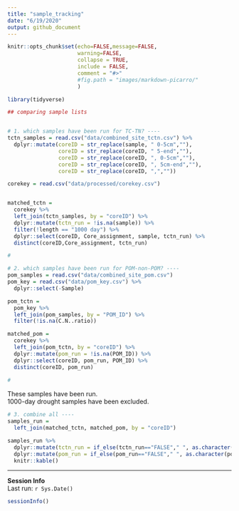 ```yaml
---
title: "sample_tracking"
date: "6/19/2020"
output: github_document
---
```


```r
knitr::opts_chunk$set(echo=FALSE,message=FALSE,
                      warning=FALSE,
                      collapse = TRUE,
                      include = FALSE,
                      comment = "#>" 
                      #fig.path = "images/markdown-picarro/"
                      )

library(tidyverse)

```


```r
## comparing sample lists


# 1. which samples have been run for TC-TN? ----
tctn_samples = read.csv("data/combined_site_tctn.csv") %>% 
  dplyr::mutate(coreID = str_replace(sample, " 0-5cm",""),
                coreID = str_replace(coreID, " 5-end",""),
                coreID = str_replace(coreID, ", 0-5cm",""),
                coreID = str_replace(coreID, ", 5cm-end",""),
                coreID = str_replace(coreID, ",","")) 

corekey = read.csv("data/processed/corekey.csv")


matched_tctn = 
  corekey %>% 
  left_join(tctn_samples, by = "coreID") %>% 
  dplyr::mutate(tctn_run = !is.na(sample)) %>% 
  filter(!length == "1000 day") %>% 
  dplyr::select(coreID, Core_assignment, sample, tctn_run) %>% 
  distinct(coreID,Core_assignment, tctn_run)

#


```

```r
# 2. which samples have been run for POM-non-POM? ----
pom_samples = read.csv("data/combined_site_pom.csv")
pom_key = read.csv("data/pom_key.csv") %>% 
  dplyr::select(-Sample)

pom_tctn = 
  pom_key %>% 
  left_join(pom_samples, by = "POM_ID") %>% 
  filter(!is.na(C.N..ratio))

matched_pom = 
  corekey %>% 
  left_join(pom_tctn, by = "coreID") %>% 
  dplyr::mutate(pom_run = !is.na(POM_ID)) %>% 
  dplyr::select(coreID, pom_run, POM_ID) %>% 
  distinct(coreID, pom_run)
  
#

```

These samples have been run.  
1000-day drought samples have been excluded.  

```r
# 3. combine all ----
samples_run = 
  left_join(matched_tctn, matched_pom, by = "coreID")

samples_run %>% 
  dplyr::mutate(tctn_run = if_else(tctn_run=="FALSE"," ", as.character(tctn_run))) %>% 
  dplyr::mutate(pom_run = if_else(pom_run=="FALSE"," ", as.character(pom_run))) %>% 
  knitr::kable()
```

----

**Session Info**  
Last run: `r Sys.Date()`  
```r
sessionInfo()

```

